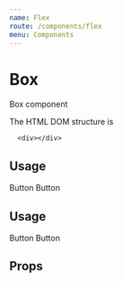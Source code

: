 ```yaml
---
name: Flex
route: /components/flex
menu: Components
---
```



# Box

Box component

The HTML DOM structure is

```
  <div></div>
```

## Usage
<Playground>
  <Flex as="form" p="1">
    <Box
      as="button"
      bg="teal.500"
      py={2}
      px={4}
      rounded="md"
      fontWeight="semibold"
      color="white"
      _hover={{ bg: "teal.600" }}
      _focus={{ boxShadow: "outline" }}
    >
      Button
    </Box>
    <Box
      as="button"
      bg="blue.500"
      py={2}
      px={4}
      ml={2}
      rounded="md"
      fontWeight="semibold"
      color="white"
      _hover={{ bg: "teal.600" }}
      _focus={{ boxShadow: "outline" }}
    >
      Button
    </Box>
  </Flex>
</Playground>

## Usage
<Playground>
  <Flex.Column as="form" p="1">
    <Box
      as="button"
      width="min-content"
      bg="teal.500"
      py={2}
      px={4}
      rounded="md"
      fontWeight="semibold"
      color="white"
      _hover={{ bg: "teal.600" }}
      _focus={{ boxShadow: "outline" }}
    >
      Button
    </Box>
    <Box
      as="button"
      width="min-content"
      bg="blue.500"
      py={2}
      px={4}
      rounded="md"
      fontWeight="semibold"
      color="white"
      _hover={{ bg: "teal.600" }}
      _focus={{ boxShadow: "outline" }}
    >
      Button
    </Box>
  </Flex.Column>
</Playground>

## Props

<Props of={Flex}/>